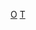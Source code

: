{{Navbox
| state      = {{{state<includeonly>|autocollapse</includeonly>}}}
| name       = 选举组织
| title      = 选举及民主相关的支持或改革组织
| listclass  = hlist

| group1     = 国际性非政府组织
| list1      = 
* [[卡特中心]]
* {{Link-en|民主和发展中心|Centre for Democracy and Development}}
* {{Link-en|强化选举与政治进程联合会|Consortium for Elections and Political Process Strengthening}}
* {{Link-en|非洲可持续民主选举研究所|Electoral Institute for Sustainable Democracy in Africa}}
* [[国际选举制度基金会]]
* {{Link-en|荷兰多党民主研究所|Netherlands Institute for Multiparty Democracy}}
* {{Link-en|世界民主运动|World Movement for Democracy}}
* {{Link-en|民主芬兰|Demo Finland}}

| group2     = 双边或政府间及联合国组织
| list2      = 
* {{Link-en|中欧与东欧选举官员协会|Association of Central and Eastern European Election Officials}}
* [[国际民主和选举援助学会]]
* [[联合国开发计划署]]
* [[歐洲安全與合作組織]]

| group3     = 政府及政府资助组织
| list3      = 
* {{Link-en|威斯敏斯特民主基金会|Westminster Foundation for Democracy}}
* {{Link-en|国际人权与民主发展中心|International Centre for Human Rights and Democratic Development}}
* [[国际共和学会]]
* [[国际事务全国民主研究所]]
* [[美国国家民主基金会]]

| group4     = 国家性非政府组织
| list4      = 
* {{Flagicon|MYS}} [[干净与公平选举联盟]]
* {{Flagicon|GEO}} {{Link-en|高加索和平、民主与发展研究所|Caucasus Institute for Peace, Democracy and Development}}
* {{Flagicon|GEO}} {{Link-en|欧洲－格鲁吉亚研究所|Europe-Georgia Institute}}
* {{Flagicon|PAK}} {{Link-en|选举进程公民小组|Citizens' Group on Electoral Process}}
* {{Flagicon|USA}} {{Link-en|自由与公开选举联盟|Coalition for Free and Open Elections}}
* {{Flagicon|EGY}} {{Link-en|我们正在监督你|Shayfeencom}}
* {{Flagicon|CAN}} {{Link-en|民主观察 (加拿大)|Democracy Watch (Canada)|加拿大民主观察}}
* {{Flagicon|UK}} {{Link-en|选举改革协会|Electoral Reform Society}}
* {{Flagicon|RUS}} {{Link-en|选举制度发展研究所|Institute for Election Systems Development}}
* {{Flagicon|CAN}} {{Link-en|加拿大公平投票|Fair Vote Canada}}
* {{Flagicon|USA}} {{Link-en|公平投票|FairVote}}
* {{Flagicon|ISR}} {{Link-en|以色列民主研究所|Israel Democracy Institute}}
* {{Flagicon|PHL}} {{Link-en|全国自由选举公民运动|National Citizens' Movement for Free Elections}}
* {{Flagicon|PHL}} {{Link-en|教区负责任投票理事会|Parish Pastoral Council for Responsible Voting}}
* {{Flagicon|UK}} {{Link-en|解放民主|Unlock Democracy}}

| group5     = 国际倡导组织
| list5      = 
* 中东民主项目<small>（{{lang|en|Project on Middle East Democracy}}）</small>

}}<noinclude>{{collapsible option}}
[[Category:選舉及公投模板|O]]
[[Category:选举和投票相关组织|T]]</noinclude>